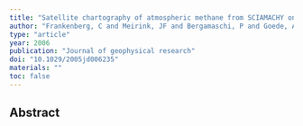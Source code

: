```yaml
---
title: "Satellite chartography of atmospheric methane from SCIAMACHY on board ENVISAT: Analysis of the years 2003 and 2004"
author: "Frankenberg, C and Meirink, JF and Bergamaschi, P and Goede, APH and Heimann, M and Korner, S and Platt, U and Van Weele, M and Wagner, T"
type: "article"
year: 2006
publication: "Journal of geophysical research"
doi: "10.1029/2005jd006235"
materials: ""
toc: false
---
```


## Abstract

